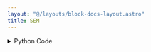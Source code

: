 ```yaml
---
layout: "@/layouts/block-docs-layout.astro"
title: SEM
---
```



<PythonDocsDisplay docstring={docstring} />

<details>
<summary>Python Code</summary>
```python
from flojoy import OrderedPair, flojoy, Matrix, Scalar
import numpy as np
from collections import namedtuple
from typing import Literal

import scipy.stats


@flojoy
def SEM(
    default: OrderedPair | Matrix,
    axis: int = 0,
    ddof: int = 1,
    nan_policy: str = "propagate",
) -> OrderedPair | Matrix | Scalar:
    """The SEM node is based on a numpy or scipy function.

    The description of that function is as follows:

        Compute the standard error of the mean.

        Calculate the standard error of the mean (or standard error of measurement) of the values in the input array.

    Parameters
    ----------
    a : array_like
        An array containing the values for which the standard error is returned.
    axis : int or None, optional
        Axis along which to operate.
        Default is 0.
        If None, compute over the whole array 'a'.
    ddof : int, optional
        Delta degrees-of-freedom. How many degrees of freedom to adjust
        for bias in limited samples relative to the population estimate of variance.
        Defaults to 1.
    nan_policy : {'propagate', 'raise', 'omit'}, optional
        Defines how to handle when input contains nan.
        The following options are available (default is 'propagate'):
        'propagate' : returns nan
        'raise' : raises an error
        'omit' : performs the calculations ignoring nan values

    Returns
    -------
    DataContainer
        type 'ordered pair', 'scalar', or 'matrix'
    """

    result = scipy.stats.sem(
        a=default.y,
        axis=axis,
        ddof=ddof,
        nan_policy=nan_policy,
    )

    if isinstance(result, np.ndarray):
        result = OrderedPair(x=default.x, y=result)
    else:
        assert isinstance(
            result, np.number | float | int
        ), f"Expected np.number, float or int for result, got {type(result)}"
        result = Scalar(c=float(result))

    return result

```
[Find this Flojoy Block on GitHub](https://github.com/flojoy-ai/blocks/blob/main/blocks/SCIPY/STATS/SEM/SEM.py)
</details>


## Example
